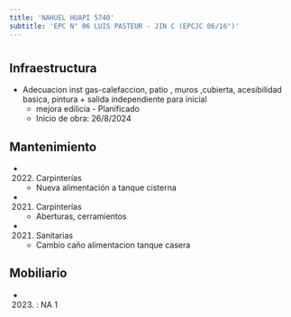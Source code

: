 ```yaml
---
title: 'NAHUEL HUAPI 5740'
subtitle: 'EPC N° 06 LUIS PASTEUR - JIN C (EPCJC 06/16°)'
---
```


#
## Infraestructura

* Adecuacion  inst  gas-calefaccion, patio , muros ,cubierta, acesibilidad basica, pintura  + salida independiente para inicial 
    + mejora edilicia - Planificado 
    + Inicio de obra: 26/8/2024 






## Mantenimiento

*  (2022) Carpinterías 
    + Nueva alimentación a tanque cisterna

*  (2021) Carpinterías 
    + Aberturas, cerramientos

*  (2021) Sanitarias 
    + Cambio caño alimentacion tanque casera





## Mobiliario

*  (2023) : NA 1 



